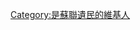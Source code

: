 {{Userbox
  |id=[[File:Flag_of_the_Soviet_Union.svg|60px]]
  |id-c=#FFFF00
  |info=這位用戶是'''[[蘇聯|蘇聯]]'''遺民。
  |info-c=#FFFF99
  |info-s=9
  |border-c=#CCCC00
}}

[[Category:是蘇聯遺民的維基人]]